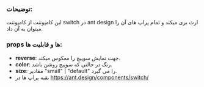 
<Meta title="COMPONENTS/Atoms/SwitchToggler/Docs" />


### توضیحات:

این کامپوننت از کامپوننت switch در ant design ارث بری میکند و تمام پراپ های آن را میتوان به آن داد. 


### props ها و قابلیت ها:

- **reverse**: جهت نمایش سوییچ را معکوس میکند.
- **color**: رنگ در حالتی که سوییچ روشن باشد.
- **size**: مقادیر "small" | "default" را می گیرد.
- بقیه پراپ ها در https://ant.design/components/switch/